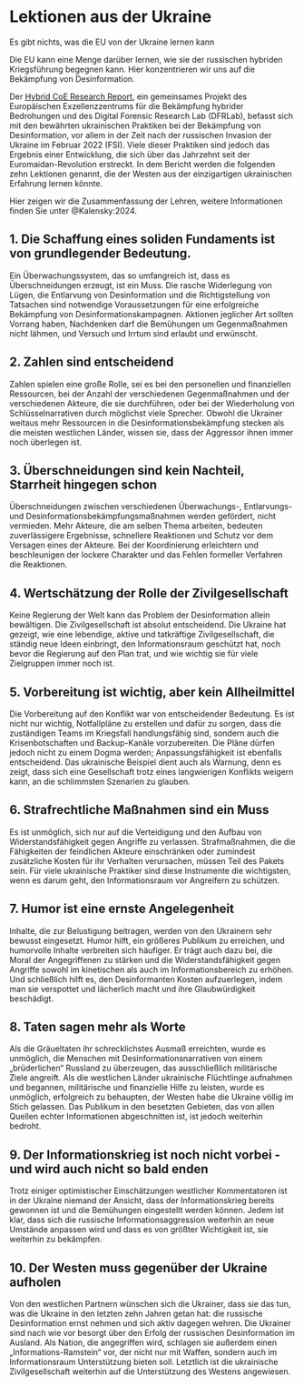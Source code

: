 # Lektionen aus der Ukraine {.unnumbered}

::: {.callout-caution title=„Mythos“}
Es gibt nichts, was die EU von der Ukraine lernen kann
:::

::: {.callout-tip title=„Wahrheit“}
Die EU kann eine Menge darüber lernen, wie sie der russischen hybriden Kriegsführung begegnen kann. Hier konzentrieren wir uns auf die Bekämpfung von Desinformation.
:::

Der [Hybrid CoE Research Report](https://dfrlab.org/2024/01/24/how-ukraine-fights-russian-disinformation-beehive-vs-mammoth), ein gemeinsames Projekt des Europäischen Exzellenzzentrums für die Bekämpfung hybrider Bedrohungen und des Digital Forensic Research Lab (DFRLab), befasst sich mit den bewährten ukrainischen Praktiken bei der Bekämpfung von Desinformation, vor allem in der Zeit nach der russischen Invasion der Ukraine im Februar 2022 (FSI). Viele dieser Praktiken sind jedoch das Ergebnis einer Entwicklung, die sich über das Jahrzehnt seit der Euromaidan-Revolution erstreckt. In dem Bericht werden die folgenden zehn Lektionen genannt, die der Westen aus der einzigartigen ukrainischen Erfahrung lernen könnte.

Hier zeigen wir die Zusammenfassung der Lehren, weitere Informationen finden Sie unter @Kalensky:2024.


## 1. Die Schaffung eines soliden Fundaments ist von grundlegender Bedeutung.

Ein Überwachungssystem, das so umfangreich ist, dass es Überschneidungen erzeugt, ist ein Muss. Die rasche Widerlegung von Lügen, die Entlarvung von Desinformation und die Richtigstellung von Tatsachen sind notwendige Voraussetzungen für eine erfolgreiche Bekämpfung von Desinformationskampagnen. Aktionen jeglicher Art sollten Vorrang haben, Nachdenken darf die Bemühungen um Gegenmaßnahmen nicht lähmen, und Versuch und Irrtum sind erlaubt und erwünscht.

## 2. Zahlen sind entscheidend

Zahlen spielen eine große Rolle, sei es bei den personellen und finanziellen Ressourcen, bei der Anzahl der verschiedenen Gegenmaßnahmen und der verschiedenen Akteure, die sie durchführen, oder bei der Wiederholung von Schlüsselnarrativen durch möglichst viele Sprecher. Obwohl die Ukrainer weitaus mehr Ressourcen in die Desinformationsbekämpfung stecken als die meisten westlichen Länder, wissen sie, dass der Aggressor ihnen immer noch überlegen ist.


## 3. Überschneidungen sind kein Nachteil, Starrheit hingegen schon

Überschneidungen zwischen verschiedenen Überwachungs-, Entlarvungs- und Desinformationsbekämpfungsmaßnahmen werden gefördert, nicht vermieden. Mehr Akteure, die am selben Thema arbeiten, bedeuten zuverlässigere Ergebnisse, schnellere Reaktionen und Schutz vor dem Versagen eines der Akteure. Bei der Koordinierung erleichtern und beschleunigen der lockere Charakter und das Fehlen formeller Verfahren die Reaktionen.

## 4. Wertschätzung der Rolle der Zivilgesellschaft

Keine Regierung der Welt kann das Problem der Desinformation allein bewältigen. Die Zivilgesellschaft ist absolut entscheidend. Die Ukraine hat gezeigt, wie eine lebendige, aktive und tatkräftige Zivilgesellschaft, die ständig neue Ideen einbringt, den Informationsraum geschützt hat, noch bevor die Regierung auf den Plan trat, und wie wichtig sie für viele Zielgruppen immer noch ist.

## 5. Vorbereitung ist wichtig, aber kein Allheilmittel

Die Vorbereitung auf den Konflikt war von entscheidender Bedeutung. Es ist nicht nur wichtig, Notfallpläne zu erstellen und dafür zu sorgen, dass die zuständigen Teams im Kriegsfall handlungsfähig sind, sondern auch die Krisenbotschaften und Backup-Kanäle vorzubereiten. Die Pläne dürfen jedoch nicht zu einem Dogma werden; Anpassungsfähigkeit ist ebenfalls entscheidend. Das ukrainische Beispiel dient auch als Warnung, denn es zeigt, dass sich eine Gesellschaft trotz eines langwierigen Konflikts weigern kann, an die schlimmsten Szenarien zu glauben.

## 6. Strafrechtliche Maßnahmen sind ein Muss

Es ist unmöglich, sich nur auf die Verteidigung und den Aufbau von Widerstandsfähigkeit gegen Angriffe zu verlassen. Strafmaßnahmen, die die Fähigkeiten der feindlichen Akteure einschränken oder zumindest zusätzliche Kosten für ihr Verhalten verursachen, müssen Teil des Pakets sein. Für viele ukrainische Praktiker sind diese Instrumente die wichtigsten, wenn es darum geht, den Informationsraum vor Angreifern zu schützen.

## 7. Humor ist eine ernste Angelegenheit

Inhalte, die zur Belustigung beitragen, werden von den Ukrainern sehr bewusst eingesetzt. Humor hilft, ein größeres Publikum zu erreichen, und humorvolle Inhalte verbreiten sich häufiger. Er trägt auch dazu bei, die Moral der Angegriffenen zu stärken und die Widerstandsfähigkeit gegen Angriffe sowohl im kinetischen als auch im Informationsbereich zu erhöhen. Und schließlich hilft es, den Desinformanten Kosten aufzuerlegen, indem man sie verspottet und lächerlich macht und ihre Glaubwürdigkeit beschädigt.

## 8. Taten sagen mehr als Worte

Als die Gräueltaten ihr schrecklichstes Ausmaß erreichten, wurde es unmöglich, die Menschen mit Desinformationsnarrativen von einem „brüderlichen“ Russland zu überzeugen, das ausschließlich militärische Ziele angreift. Als die westlichen Länder ukrainische Flüchtlinge aufnahmen und begannen, militärische und finanzielle Hilfe zu leisten, wurde es unmöglich, erfolgreich zu behaupten, der Westen habe die Ukraine völlig im Stich gelassen. Das Publikum in den besetzten Gebieten, das von allen Quellen echter Informationen abgeschnitten ist, ist jedoch weiterhin bedroht.

## 9. Der Informationskrieg ist noch nicht vorbei - und wird auch nicht so bald enden

Trotz einiger optimistischer Einschätzungen westlicher Kommentatoren ist in der Ukraine niemand der Ansicht, dass der Informationskrieg bereits gewonnen ist und die Bemühungen eingestellt werden können. Jedem ist klar, dass sich die russische Informationsaggression weiterhin an neue Umstände anpassen wird und dass es von größter Wichtigkeit ist, sie weiterhin zu bekämpfen.

## 10. Der Westen muss gegenüber der Ukraine aufholen

Von den westlichen Partnern wünschen sich die Ukrainer, dass sie das tun, was die Ukraine in den letzten zehn Jahren getan hat: die russische Desinformation ernst nehmen und sich aktiv dagegen wehren. Die Ukrainer sind nach wie vor besorgt über den Erfolg der russischen Desinformation im Ausland. Als Nation, die angegriffen wird, schlagen sie außerdem einen „Informations-Ramstein“ vor, der nicht nur mit Waffen, sondern auch im Informationsraum Unterstützung bieten soll. Letztlich ist die ukrainische Zivilgesellschaft weiterhin auf die Unterstützung des Westens angewiesen.

